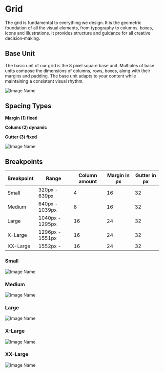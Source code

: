 
<Meta title="Guidelines/Grid" />

# Grid

The grid is fundamental to everything we design. It is the geometric foundation of all the visual elements, from typography to columns, boxes, icons and illustrations. It provides structure and guidance for all creative decision-making.

## Base Unit

The basic unit of our grid is the 8 pixel square base unit. Multiples of base units compose the dimensions of columns, rows, boxes, along with their margins and padding. The base unit adapts to your content while maintaining a consistent visual rhythm.

![Image Name](assets/2_guidelines/1_grid/Grid01.png)

## Spacing Types

**Margin (1) fixed**

**Colums (2) dynamic**

**Gutter (3) fixed**

![Image Name](assets/2_guidelines/1_grid/Grid02.png)

## Breakpoints

| Breakpoint | Range           | Column amount | Margin in px | Gutter in px |
| ---------- | --------------- | ------------- | ------------ | ------------ |
| Small      | 320px - 639px   | 4             | 16           | 32           |
| Medium     | 640px - 1039px  | 8             | 16           | 32           |
| Large      | 1040px - 1295px | 16            | 24           | 32           |
| X-Large    | 1296px - 1551px | 16            | 24           | 32           |
| XX-Large   | 1552px -        | 16            | 24           | 32           |

### Small

![Image Name](assets/2_guidelines/1_grid/image-grid-s_.png)

### Medium

![Image Name](assets/2_guidelines/1_grid/image-grid-m_.png)

### Large

![Image Name](assets/2_guidelines/1_grid/image-grid-l_.png)

### X-Large

![Image Name](assets/2_guidelines/1_grid/image-grid-xl_.png)

### XX-Large

![Image Name](assets/2_guidelines/1_grid/image-grid-xxl_.png)
